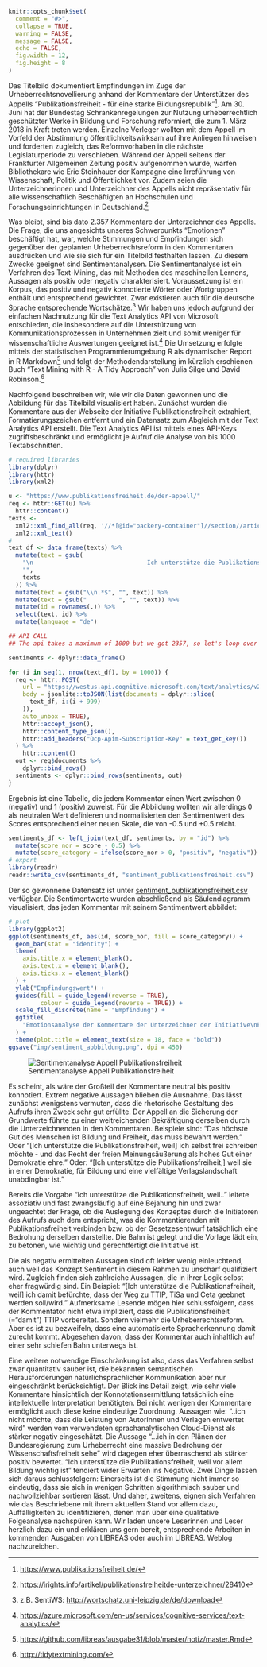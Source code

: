 ```r
knitr::opts_chunk$set(
  comment = "#>",
  collapse = TRUE,
  warning = FALSE,
  message = FALSE,
  echo = FALSE,
  fig.width = 12,
  fig.height = 8
)
```

Das Titelbild dokumentiert Empfindungen im Zuge der Urheberrechtsnovellierung anhand der Kommentare der Unterstützer des Appells "Publikationsfreiheit - für eine starke Bildungsrepublik"[^1]. Am 30. Juni hat der Bundestag Schrankenregelungen zur Nutzung urheberrechtlich geschützter Werke in Bildung und Forschung reformiert, die zum 1. März 2018 in Kraft treten werden. Einzelne Verleger wollten mit dem Appell im Vorfeld der Abstimmung öffentlichkeitswirksam auf ihre Anliegen hinweisen und forderten zugleich, das Reformvorhaben in die nächste Legislaturperiode zu verschieben. Während der Appell seitens der Frankfurter Allgemeinen Zeitung positiv aufgenommen wurde, warfen Bibliothekare wie Eric Steinhauer der Kampagne eine Irreführung von Wissenschaft, Politik und Öffentlichkeit vor. Zudem seien die Unterzeichnerinnen und Unterzeichner des Appells nicht repräsentativ für alle wissenschaftlich Beschäftigten an Hochschulen und Forschungseinrichtungen in Deutschland.[^2]

Was bleibt, sind bis dato 2.357 Kommentare der Unterzeichner des Appells. Die Frage, die uns angesichts unseres Schwerpunkts "Emotionen " beschäftigt hat, war, welche Stimmungen und Empfindungen sich gegenüber der geplanten Urheberrechtsreform in den Kommentaren ausdrücken und wie sie sich für ein Titelbild festhalten lassen. Zu diesem Zwecke geeignet sind Sentimentanalysen. Die Sentimentanalyse ist ein Verfahren des Text-Mining, das mit Methoden des maschinellen Lernens, Aussagen als positiv oder negativ charakterisiert. Voraussetzung ist ein Korpus, das positiv und negativ konnotierte Wörter oder Wortgruppen enthält und entsprechend gewichtet. Zwar existieren auch für die deutsche Sprache entsprechende Wortschätze.[^3] Wir haben uns jedoch aufgrund der einfachen Nachnutzung für die Text Analytics API von Microsoft entschieden, die insbesondere auf die Unterstützung von Kommunikationsprozessen in Unternehmen zielt und somit weniger für wissenschaftliche Auswertungen geeignet ist.[^4] Die Umsetzung erfolgte mittels der statistischen Programmierumgebung R als dynamischer Report in R Markdown[^6] und folgt der Methodendarstellung im kürzlich erschienen Buch "Text Mining with R - A Tidy Approach" von Julia Silge und David Robinson.[^5]

Nachfolgend beschreiben wir, wie wir die Daten gewonnen und die Abbildung für das Titelbild visualisiert haben. Zunächst wurden die Kommentare aus der Webseite der Initiative Publikationsfreiheit extrahiert, Formatierungszeichen entfernt und ein Datensatz zum Abgleich mit der Text Analytics API erstellt. Die Text Analytics API ist mittels eines API-Keys zugriffsbeschränkt und ermöglicht je Aufruf die Analyse von bis 1000 Textabschnitten.

```r
# required libraries
library(dplyr)
library(httr)
library(xml2)

u <- "https://www.publikationsfreiheit.de/der-appell/"
req <- httr::GET(u) %>%
  httr::content()
texts <-
  xml2::xml_find_all(req, '//*[@id="packery-container"]//section//article') %>%
  xml2::xml_text()
#
text_df <- data_frame(texts) %>%
  mutate(text = gsub(
    "\n                                Ich unterstütze die Publikationsfreiheit, weil ...\n",
    "",
    texts
  )) %>%
  mutate(text = gsub("\\n.*$", "", text)) %>%
  mutate(text = gsub("         ", "", text)) %>%
  mutate(id = rownames(.)) %>%
  select(text, id) %>%
  mutate(language = "de")
```

```r
## API CALL
## The api takes a maximum of 1000 but we got 2357, so let's loop over the data

sentiments <- dplyr::data_frame()

for (i in seq(1, nrow(text_df), by = 1000)) {
  req <- httr::POST(
    url = "https://westus.api.cognitive.microsoft.com/text/analytics/v2.0/sentiment",
    body = jsonlite::toJSON(list(documents = dplyr::slice(
      text_df, i:(i + 999)
    )),
    auto_unbox = TRUE),
    httr::accept_json(),
    httr::content_type_json(),
    httr::add_headers("Ocp-Apim-Subscription-Key" = text_get_key())
  ) %>%
    httr::content()
  out <- req$documents %>%
    dplyr::bind_rows()
  sentiments <- dplyr::bind_rows(sentiments, out)
}
```

Ergebnis ist eine Tabelle, die jedem Kommentar einen Wert zwischen 0 (negativ) und  1 (positiv) zuweist. Für die Abbildung wollten wir allerdings 0 als neutralen Wert definieren und normalisierten den Sentimentwert des Scores entsprechend einer neuen Skale, die von -0.5 und +0.5 reicht.


```r
sentiments_df <- left_join(text_df, sentiments, by = "id") %>%
  mutate(score_nor = score - 0.5) %>%
  mutate(score_category = ifelse(score_nor > 0, "positiv", "negativ"))
# export
library(readr)
readr::write_csv(sentiments_df, "sentiment_publikationsfreiheit.csv")
```

Der so gewonnene Datensatz ist unter [sentiment_publikationsfreiheit.csv](sentiment_publikationsfreiheit.csv) verfügbar. Die Sentimentwerte wurden abschließend als Säulendiagramm visualisiert, das jeden Kommentar mit seinem Sentimentwert abbildet:

```r
# plot
library(ggplot2)
ggplot(sentiments_df, aes(id, score_nor, fill = score_category)) +
  geom_bar(stat = "identity") +
  theme(
    axis.title.x = element_blank(),
    axis.text.x = element_blank(),
    axis.ticks.x = element_blank()
  ) +
  ylab("Empfindungswert") +
  guides(fill = guide_legend(reverse = TRUE),
         colour = guide_legend(reverse = TRUE)) +
  scale_fill_discrete(name = "Empfindung") +
  ggtitle(
    "Emotionsanalyse der Kommentare der Unterzeichner der Initiative\nPublikationsfreiheit für bessere Bildung"
  ) +
  theme(plot.title = element_text(size = 18, face = "bold"))
ggsave("img/sentiment_abbbildung.png", dpi = 450)
```

![Sentimentanalyse Appell Publikationsfreiheit](img/sentiment_abbbildung.png)

Es scheint, als wäre der Großteil der Kommentare neutral bis positiv konnotiert. Extrem negative Aussagen blieben die Ausnahme.  Das lässt zunächst wenigstens vermuten, dass die rhetorische Gestaltung des Aufrufs ihren Zweck sehr gut erfüllte. Der Appell an die Sicherung der Grundwerte führte zu einer weitreichenden Bekräftigung derselben durch die Unterzeichnenden in den Kommentaren.  Beispiele sind: "Das höchste Gut des Menschen ist Bildung und Freiheit, das muss bewahrt werden.” Oder  "[Ich unterstütze die Publikationsfreiheit, weil] ich selbst frei schreiben möchte - und das Recht der freien Meinungsäußerung als hohes Gut einer Demokratie ehre.” Oder: "[Ich unterstütze die Publikationsfreiheit,] weil sie in einer Demokratie, für Bildung und eine vielfältige Verlagslandschaft unabdingbar ist." 

Bereits die Vorgabe "Ich unterstütze die Publikationsfreiheit, weil.." leitete assoziativ und fast zwangsläufig auf eine Bejahung hin und zwar ungeachtet der Frage, ob die Auslegung des Konzeptes durch die Initiatoren des Aufrufs auch dem entspricht, was die Kommentierenden mit Publikationsfreiheit verbinden bzw. ob der Gesetzesentwurf tatsächlich eine Bedrohung derselben darstellte. Die Bahn ist gelegt und die Vorlage lädt ein, zu betonen, wie wichtig und gerechtfertigt die Initiative ist.

Die als negativ ermittelten Aussagen sind oft leider wenig einleuchtend, auch weil das Konzept Sentiment in diesem Rahmen zu unscharf qualifiziert wird. Zugleich finden sich zahlreiche Aussagen, die in ihrer Logik selbst eher fragwürdig sind. Ein Beispiel: "[Ich unterstütze die Publikationsfreiheit, weil] ich damit befürchte, dass der Weg zu TTIP, TiSa und Ceta geebnet werden soll/wird." Aufmerksame Lesende mögen hier schlussfolgern, dass der Kommentator nicht etwa impliziert, dass die Publikationsfreiheit (="damit") TTIP vorbereitet. Sondern vielmehr die Urheberrechtsreform. Aber es ist zu bezweifeln, dass eine automatisierte Spracherkennung damit zurecht kommt. Abgesehen davon, dass der Kommentar auch inhaltlich auf einer sehr schiefen Bahn unterwegs ist.

Eine weitere notwendige Einschränkung ist also, dass das Verfahren selbst zwar quantitativ sauber ist, die bekannten semantischen Herausforderungen natürlichsprachlicher Kommunikation aber nur eingeschränkt berücksichtigt. Der Blick ins Detail zeigt, wie sehr viele Kommentare hinsichtlich der Konnotationsermittlung tatsächlich eine intellektuelle Interpretation benötigten. Bei nicht wenigen der Kommentare ermöglicht auch diese keine eindeutige Zuordnung. Aussagen wie: "..ich nicht möchte, dass die Leistung von AutorInnen und Verlagen entwertet wird" werden vom verwendeten sprachanalytischen Cloud-Dienst als stärker negativ eingeschätzt.  Die Aussage "...ich in den Plänen der Bundesregierung zum Urheberrecht eine massive Bedrohung der Wissenschaftsfreiheit sehe" wird dagegen eher überraschend als stärker positiv bewertet. "Ich unterstütze die Publikationsfreiheit, weil vor allem Bildung wichtig ist" tendiert wider Erwarten ins Negative.  Zwei Dinge lassen sich daraus schlussfolgern: Einerseits ist die Stimmung nicht immer so eindeutig, dass sie sich in wenigen Schritten algorithmisch sauber und nachvollziehbar sortieren lässt. Und daher, zweitens, eignen sich Verfahren wie das Beschriebene mit ihrem aktuellen Stand vor allem dazu, Auffälligkeiten zu identifizieren, denen man über eine qualitative Folgeanalyse nachspüren kann. Wir laden unsere Leserinnen und Leser herzlich dazu ein und erklären uns gern bereit, entsprechende Arbeiten in kommenden Ausgaben von LIBREAS oder auch im LIBREAS. Weblog nachzureichen.


[^1]: <https://www.publikationsfreiheit.de/>

[^2]: <https://irights.info/artikel/publikationsfreiheitde-unterzeichner/28410>

[^3]: z.B. SentiWS: <http://wortschatz.uni-leipzig.de/de/download>

[^4]: <https://azure.microsoft.com/en-us/services/cognitive-services/text-analytics/>

[^5]: <http://tidytextmining.com/>

[^6]: [https://github.com/libreas/ausgabe31/blob/master/notiz/master.Rmd](https://github.com/libreas/ausgabe31/blob/master/notiz/master.Rmd)